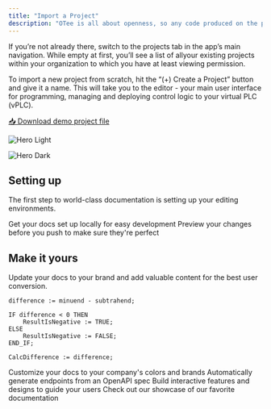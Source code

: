 ```yaml
---
title: "Import a Project"
description: "OTee is all about openness, so any code produced on the platform can be exported for further processing in any IEC 61131 compliant application. To get you started quickly, we'll import such a project file in this step."
---
```


If you’re not already there, switch to the projects tab in the app’s main navigation. While empty at first, you’ll see a list of allyour existing projects within your organization to which you have at least viewing permission. 



To import a new project from scratch, hit the “(+) Create a Project” button and give it a name. This will take you to the editor - your main user interface for programming, managing and deploying control logic to your virtual PLC (vPLC).

<a href="/files/heat_exchanger.xml" download="heat_exchanger.xml">📥 Download demo project file</a>

<img
  className="block dark:hidden"
  src="/images/hero-light.png"
  alt="Hero Light"
/>

<img
  className="hidden dark:block"
  src="/images/hero-dark.png"
  alt="Hero Dark"
/>

## Setting up

The first step to world-class documentation is setting up your editing environments.

<CardGroup cols={2}>
  <Card title="Edit Your Docs" icon="pen-to-square" href="https://mintlify.com/docs/quickstart">
    Get your docs set up locally for easy development
  </Card>
  <Card title="Preview Changes" icon="image" href="https://mintlify.com/docs/development">
    Preview your changes before you push to make sure they're perfect
  </Card>
</CardGroup>

## Make it yours

Update your docs to your brand and add valuable content for the best user conversion.

```iec61131
difference := minuend - subtrahend;

IF difference < 0 THEN
    ResultIsNegative := TRUE;
ELSE
    ResultIsNegative := FALSE;
END_IF;

CalcDifference := difference;
```

<CardGroup cols={2}>
  <Card title="Customize Style" icon="palette" href="https://mintlify.com/docs/settings/global">
    Customize your docs to your company's colors and brands
  </Card>
  <Card title="Reference APIs" icon="code" href="https://mintlify.com/docs/api-playground/openapi">
    Automatically generate endpoints from an OpenAPI spec
  </Card>
  <Card title="Add Components" icon="screwdriver-wrench" href="https://mintlify.com/docs/content/components/accordions">
    Build interactive features and designs to guide your users
  </Card>
  <Card title="Get Inspiration" icon="stars" href="https://mintlify.com/customers">
    Check out our showcase of our favorite documentation
  </Card>
</CardGroup>